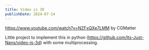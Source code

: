 ```yaml
---
title: Video is 3D
publishDate: 2024-07-14
---
```


https://www.youtube.com/watch?v=NZFxQXe7LMM by CGMatter


Little project to implement this in python (https://github.com/Its-Just-Nans/video-is-3d) with some multiprocessing.
